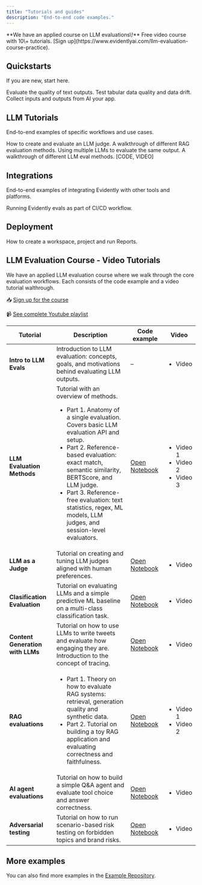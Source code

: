 ```yaml
---
title: "Tutorials and guides"
description: "End-to-end code examples."
---
```


<Note>
  **We have an applied course on LLM evaluations\!** Free video course with 10\+ tutorials. [Sign up](https://www.evidentlyai.com/llm-evaluation-course-practice).
</Note>

## Quickstarts

If you are new, start here.

<CardGroup cols={3}>
  <Card title="LLM quickstart" icon="comment-text" href="/quickstart_llm">
    Evaluate the quality of text outputs.
  </Card>
  <Card title="ML quickstart" icon="table" href="/quickstart_ml">
    Test tabular data quality and data drift.
  </Card>
  <Card title="Tracing quickstart" icon="bars-staggered" href="/quickstart_tracing">
    Collect inputs and outputs from AI your app.
  </Card>
</CardGroup>

## LLM Tutorials

End-to-end examples of specific workflows and use cases.

<CardGroup cols={3}>
  <Card title="LLM judges" icon="scale-balanced" href="/examples/LLM_judge">
    How to create and evaluate an LLM judge.
  </Card>
  <Card title="RAG evaluation" icon="comment" href="/examples/LLM_rag_evals">
    A walkthrough of different RAG evaluation methods.
  </Card>
  <Card title="LLM jury" icon="dice" href="LLM_jury">
    Using multiple LLMs to evaluate the same output.
  </Card>
  <Card title="LLM eval methods" icon="text" href="LLM_evals">
    A walkthrough of different LLM eval methods. [CODE, VIDEO]
  </Card>
</CardGroup>

## Integrations

End-to-end examples of integrating Evidently with other tools and platforms.

<CardGroup cols={3}>
  <Card title="GitHub actions" icon="code" href="/examples/GitHub_actions">
    Running Evidently evals as part of CI/CD workflow.
  </Card>
</CardGroup>

## Deployment 

<CardGroup cols={3}>
<Card title="Evidently Open-source UI tutorial" icon="laptop-code" href="https://github.com/evidentlyai/evidently/blob/main/examples/service/workspace_tutorial.ipynb">
  How to create a workspace, project and run Reports. 
</Card>
<CardGroup cols={3}>
  
## LLM Evaluation Course - Video Tutorials

We have an applied LLM evaluation course where we walk through the core evaluation workflows. Each consists of the code example and a video tutorial walthrough.

📥 [Sign up for the course](https://www.evidentlyai.com/llm-evaluation-course-practice)

📹 [See complete Youtube playlist](https://www.youtube.com/watch?v=K8LLVi5Xrh8&list=PL9omX6impEuNTr0KGLChHwhvN-q3ZF12d&index=2)

| **Tutorial**                     | **Description**                                                                                                                                                                                                                                                                                                                                                                                                    | **Code example**                                                                                                                         | **Video**                                                                                         |
| -------------------------------- | ------------------------------------------------------------------------------------------------------------------------------------------------------------------------------------------------------------------------------------------------------------------------------------------------------------------------------------------------------------------------------------------------------------------ | ---------------------------------------------------------------------------------------------------------------------------------------- | ------------------------------------------------------------------------------------------------- |
| **Intro to LLM Evals**           | Introduction to LLM evaluation: concepts, goals, and motivations behind evaluating LLM outputs.                                                                                                                                                                                                                                                                                                                    | –                                                                                                                                        | <ul>    <li>    Video</li>        </ul>                                                           |
| **LLM Evaluation Methods**       | Tutorial with an overview of methods. <ul>    <li>    Part 1. Anatomy of a single evaluation. Covers basic LLM evaluation API and setup.</li>        <li>    Part 2. Reference-based evaluation: exact match, semantic similarity, BERTScore, and LLM judge.</li>        <li>    Part 3. Reference-free evaluation: text statistics, regex, ML models, LLM judges, and session-level evaluators.</li>        </ul> | [Open Notebook](https://github.com/evidentlyai/community-examples/blob/main/learn/LLMCourse_Tutorial_1_Intro_to_LLM_evals_methods.ipynb) | <ul>    <li>    Video 1</li>        <li>    Video 2</li>        <li>    Video 3</li>        </ul> |
| **LLM as a Judge**               | Tutorial on creating and tuning LLM judges aligned with human preferences.                                                                                                                                                                                                                                                                                                                                         | [Open Notebook](LLMCourse_Tutorial_2_LLM_as_a_judge.ipynb)                                                                               | <ul>    <li>    Video</li>        </ul>                                                           |
| **Clasification Evaluation**     | Tutorial on evaluating LLMs and a simple predictive ML baseline on a multi-class classification task.                                                                                                                                                                                                                                                                                                              | [Open Notebook](https://github.com/evidentlyai/community-examples/blob/main/learn/LLMCourse_Classification_Evals.ipynb)                  | <ul>    <li>    Video</li>        </ul>                                                           |
| **Content Generation with LLMs** | Tutorial on how to use LLMs to write tweets and evaluate how engaging they are. Introduction to the concept of tracing.                                                                                                                                                                                                                                                                                            | [Open Notebook](https://github.com/evidentlyai/community-examples/blob/main/learn/LLMCourse_Content_Generation_Evals.ipynb)              | <ul>    <li>    Video</li>        </ul>                                                           |
| **RAG evaluations**              | <ul>    <li>    Part 1. Theory on how to evaluate RAG systems: retrieval, generation quality and synthetic data.</li>        <li>    Part 2. Tutorial on building a toy RAG application and evaluating correctness and faithfulness.</li>        </ul>                                                                                                                                                             | [Open Notebook](https://github.com/evidentlyai/community-examples/blob/main/learn/LLMCourse_RAG_Evals.ipynb)                             | <ul>    <li>    Video 1</li>        <li>    Video 2</li>        </ul>                             |
| **AI agent evaluations**         | Tutorial on how to build a simple Q&A agent and evaluate tool choice and answer correctness.                                                                                                                                                                                                                                                                                                                       | [Open Notebook](https://github.com/evidentlyai/community-examples/blob/main/learn/LLMCourse_Agent_Evals.ipynb)                           | <ul>    <li>    Video</li>        </ul>                                                           |
| **Adversarial testing**          | Tutorial on how to run scenario-based risk testing on forbidden topics and brand risks.                                                                                                                                                                                                                                                                                                                            | [Open Notebook](https://github.com/evidentlyai/community-examples/blob/main/learn/LLMCourse_Adversarial_Testing.ipynb)                   | <ul>    <li>    Video</li>        </ul>                                                           |

## More examples

You can also find more examples in the [Example Repository](https://github.com/evidentlyai/community-examples).